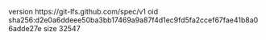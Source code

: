 version https://git-lfs.github.com/spec/v1
oid sha256:d2e0a6ddeee50ba3bb17469a9a87f4d1ec9fd5fa2ccef67fae41b8a06adde27e
size 32547

